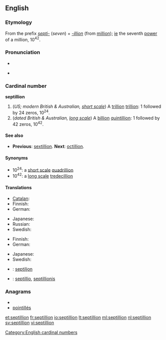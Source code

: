 {{also|Septillion}}
==English==

===Etymology===
From the prefix ''[[septi-]]'' (''seven'') + ''[[-illion]]'' (from [[million]]); [[ie]] the seventh [[power]] of a million, 10<sup>42</sup>.

===Pronunciation===
* {{audio|En-us-septillion.ogg|Audio (US)}}
* {{hyphenation|sep-til-lion}}
*: {{rhymes|ɪljən}}

===Cardinal number===
'''septillion'''

# (''US; modern British & Australian, [[w:Long and short scales|short scale]]'') A [[trillion]] [[trillion]]: 1 followed by 24 zeros, 10<sup>24</sup>.
# (''dated British & Australian, [[w:Long and short scales|long scale]]'') A [[billion]] [[quintillion]]: 1 followed by 42 zeros, 10<sup>42</sup>.

====See also====
* {{qualifier|short and long scale}} '''Previous''': [[sextillion]]. '''Next''': [[octillion]].

====Synonyms====
* 10<sup>24</sup>: a [[w:Long and short scales|short scale]] [[quadrillion]]
* 10<sup>42</sup>: a [[w:Long and short scales|long scale]] [[tredecillion]]

====Translations====
{{trans-top|a trillion trillion, 10<sup>24</sup>}}
* [[Catalan]]: {{t-|ca|quadrilió}}
* Finnish: {{t+|fi|kvadriljoona}}
* German: {{t+|de|Quadrillion|f}}
{{trans-mid}}
* Japanese: {{t-|ja|一秭|tr=isshi}}
* Russian: {{t-|ru|септиллион|m|tr=septillión}}
* Swedish: {{t|sv|kvadriljon|c}}
{{trans-bottom}}

{{trans-top|a billion quintillion, 10<sup>42</sup>}}
* Finnish: {{t-|fi|septiljoona}}
* German: {{t+|de|Septillion|f}}
{{trans-mid}}
* Japanese: {{t-|ja|百正|tr=hyaku-sei}}
* Swedish: {{t|sv|septiljon|c}}
{{trans-bottom}}

{{checktrans}}
* {{ttbc|et}}: [[septiljon]]
* {{ttbc|la}}: [[septillio]], [[septillionis]]

===Anagrams===
* {{alphagram|eiillnopst}}
* [[pointillés#English|pointillés]]

[[Category:English cardinal numbers]]

[[et:septillion]]
[[fr:septillion]]
[[io:septillion]]
[[lt:septillion]]
[[ml:septillion]]
[[nl:septillion]]
[[sv:septillion]]
[[vi:septillion]]